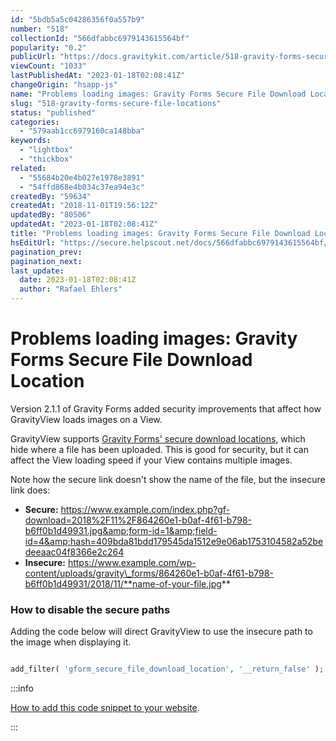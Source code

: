 ```yaml
---
id: "5bdb5a5c04286356f0a557b9"
number: "518"
collectionId: "566dfabbc6979143615564bf"
popularity: "0.2"
publicUrl: "https://docs.gravitykit.com/article/518-gravity-forms-secure-file-locations"
viewCount: "1033"
lastPublishedAt: "2023-01-18T02:08:41Z"
changeOrigin: "hsapp-js"
name: "Problems loading images: Gravity Forms Secure File Download Location"
slug: "518-gravity-forms-secure-file-locations"
status: "published"
categories: 
  - "579aab1cc6979160ca148bba"
keywords: 
  - "lightbox"
  - "thickbox"
related: 
  - "55684b20e4b027e1978e3891"
  - "54ffd868e4b034c37ea94e3c"
createdBy: "59634"
createdAt: "2018-11-01T19:56:12Z"
updatedBy: "80506"
updatedAt: "2023-01-18T02:08:41Z"
title: "Problems loading images: Gravity Forms Secure File Download Location"
hsEditUrl: "https://secure.helpscout.net/docs/566dfabbc6979143615564bf/article/5bdb5a5c04286356f0a557b9"
pagination_prev: 
pagination_next: 
last_update:
  date: 2023-01-18T02:08:41Z
  author: "Rafael Ehlers"
---
```


# Problems loading images: Gravity Forms Secure File Download Location

Version 2.1.1 of Gravity Forms added security improvements that affect how GravityView loads images on a View.

GravityView supports [Gravity Forms' secure download locations](https://docs.gravityforms.com/gform_secure_file_download_location/), which hide where a file has been uploaded. This is good for security, but it can affect the View loading speed if your View contains multiple images.

Note how the secure link doesn't show the name of the file, but the insecure link does:

- **Secure:** https://www.example.com/index.php?gf-download=2018%2F11%2F864260e1-b0af-4f61-b798-b6ff0b1d49931.jpg&amp;form-id=1&amp;field-id=4&amp;hash=409bda81bdd179545da1512e9e06ab1753104582a52bedeeaac04f8366e2c264
- **Insecure:** https://www.example.com/wp-content/uploads/gravity\_forms/864260e1-b0af-4f61-b798-b6ff0b1d49931/2018/11/**name-of-your-file.jpg**

### How to disable the secure paths

Adding the code below will direct GravityView to use the insecure path to the image when displaying it.

```php

add_filter( 'gform_secure_file_download_location', '__return_false' );
```


:::info

[How to add this code snippet to your website](https://docs.gravitykit.com/article/210-where-to-put-code-samples).

:::

 